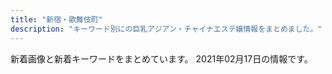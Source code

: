 ```yaml
---
title: "新宿・歌舞伎町"
description: "キーワード別にの巨乳アジアン・チャイナエステ嬢情報をまとめました。"
---
```


新着画像と新着キーワードをまとめています。
2021年02月17日の情報です。

<DmmAffiliateIns />
<KeywordTable
  shops={
    [
    {
        "station": "JR\u65b0\u5bbf\u99c5\u6771\u5357\u53e3",
        "url": "https://mens-esthe.xyz/",
        "img_links": [
            "https://mens-esthe.xyz/images/esthe4.jpg",
            "https://mens-esthe.xyz/room/room-l5.jpg",
            "https://mens-esthe.xyz/images/header3.png",
            "https://mens-esthe.xyz/icon/line.png",
            "https://mens-esthe.xyz/staff/moe-top.jpg",
            "https://inage-mensesthe.com/icon/facebook.png",
            "https://mens-esthe.xyz/staff/natsumi-top.jpg",
            "https://mens-esthe.xyz/staff/kana-l1.jpg",
            "https://inage-mensesthe.com/icon/twitter.png",
            "https://inage-mensesthe.com/icon/line.png",
            "https://mens-esthe.xyz/images/clear.png",
            "https://mens-esthe.xyz/staff/miki-s1.jpg",
            "https://mens-esthe.xyz/room/room-l4.jpg",
            "https://mens-esthe.xyz/images/main1.jpg",
            "https://mens-esthe.xyz/staff/natsumi-l1.jpg",
            "https://mens-esthe.xyz/staff/rina-top.jpg",
            "https://mens-esthe.xyz/staff/miki-top.jpg",
            "https://mens-esthe.xyz/icon/yelp.png",
            "https://mens-esthe.xyz/staff/moe-l1.jpg",
            "https://mens-esthe.xyz/staff/moe-s1.jpg",
            "https://inage-mensesthe.com/icon/yelp.png",
            "https://mens-esthe.xyz/footer/footer-line.png",
            "https://mens-esthe.xyz/images/esthe2.jpg",
            "https://mens-esthe.xyz/staff/natsumi-s1.jpg",
            "https://mens-esthe.xyz/staff/rina-s1.jpg",
            "https://mens-esthe.xyz/images/esthe1.jpg",
            "https://mens-esthe.xyz/staff/nami-top.jpg",
            "https://mens-esthe.xyz/footer/footer-tel.png",
            "https://mens-esthe.xyz/room/room-l7.jpg",
            "https://mens-esthe.xyz/room/room-l8.jpg",
            "https://mens-esthe.xyz/staff/rina-l1.jpg",
            "https://mens-esthe.xyz/icon/twitter.png",
            "https://mens-esthe.xyz/staff/nami-l1.jpg",
            "https://mens-esthe.xyz/icon/facebook.png",
            "https://mens-esthe.xyz/staff/nami-s1.jpg",
            "https://mens-esthe.xyz/staff/kana-s1.jpg",
            "https://mens-esthe.xyz/staff/kana-top.jpg",
            "https://mens-esthe.xyz/room/room-l1.jpg",
            "https://mens-esthe.xyz/staff/miki-l1.jpg",
            "https://inage-mensesthe.com/link/relaku_salon.jpg",
            "https://mens-esthe.xyz/images/esthe3.jpg",
            "https://mens-esthe.xyz/room/room-l3.jpg",
            "https://mens-esthe.xyz/room/room-l6.jpg",
            "https://mens-esthe.xyz/images/main-sp.jpg",
            "https://mens-esthe.xyz/images/qrcode.png",
            "https://mens-esthe.xyz/room/room-l2.jpg",
            "https://mens-esthe.xyz/footer/footer-staff.png"
        ],
        "name": "\u30b8\u30e5\u30ea\u30a2\u30f3",
        "keywords": {
            "D": 28,
            "88": 7,
            "85": 7,
            "86": 28
        }
    },
    {
        "station": "\u897f\u6b66\u65b0\u5bbf\u99c5\u5317\u53e3",
        "img_links": [
            "http://ciretva.xyz/picture/face_bj1.png",
            "http://ciretva.xyz/picture/s_staff.png",
            "http://ciretva.xyz/uploads/201021/1-201021155T02L.jpg",
            "http://ciretva.xyz/picture/room1.jpg",
            "http://ciretva.xyz/picture/room4.jpg",
            "http://ciretva.xyz/picture/face.jpg",
            "http://ciretva.xyz/uploads/201021/1-201021155T9631.jpg",
            "http://ciretva.xyz/picture/news.jpg",
            "http://ciretva.xyz/uploads/201021/1-201021155913C7.jpg",
            "http://ciretva.xyz/picture/pick.jpg",
            "http://ciretva.xyz/picture/room3.jpg",
            "http://ciretva.xyz/uploads/201021/1-201021155925315.jpg",
            "http://ciretva.xyz/picture/top.jpg",
            "http://ciretva.xyz/picture/room2.jpg",
            "http://ciretva.xyz/uploads/201021/1-201021155932238.jpg",
            "http://ciretva.xyz/uploads/201021/1-201021155Z4139.jpg"
        ],
        "name": "\u4f73\u7e01 \uff5e\u304b\u3048\u3093\uff5e",
        "keywords": {
            "D": 3,
            "86": 2
        },
        "url": "http://ciretva.xyz/"
    },
    {
        "url": "http://in-esthe.com/relair/",
        "keywords": {
            "C": 8
        },
        "img_links": [
            "http://in-esthe.com/relair/img/english-t4.png",
            "http://in-esthe.com/relair/img/english-t6.png",
            "http://in-esthe.com/relair/img/fla2.png",
            "http://in-esthe.com/relair/img/p-7.jpg",
            "http://in-esthe.com/relair/img/card-english.png",
            "http://in-esthe.com/relair/img/p-3.jpg",
            "http://in-esthe.com/relair/img/p-2.jpg",
            "http://in-esthe.com/relair/img/p-0.jpg",
            "http://in-esthe.com/relair/img/english-t1.png",
            "http://in-esthe.com/relair/img/tel.png",
            "http://in-esthe.com/relair/img/twitter.png",
            "http://in-esthe.com/relair/img/re.png",
            "http://in-esthe.com/relair/img/p-8.jpg",
            "http://in-esthe.com/relair/img/p-3-1.jpg",
            "http://in-esthe.com/relair/img/english-t2.png",
            "http://in-esthe.com/relair/img/botton.png",
            "http://in-esthe.com/relair/img/t-3.png",
            "http://in-esthe.com/relair/img/t-1.png",
            "http://in-esthe.com/relair/img/english-t5.png",
            "http://in-esthe.com/relair/img/fla1.png",
            "http://in-esthe.com/relair/img/fla.png",
            "http://in-esthe.com/relair/img/t-2.png",
            "http://in-esthe.com/relair/img/head.png",
            "http://in-esthe.com/relair/img/p-1.jpg",
            "http://in-esthe.com/relair/img/kanban4.jpg",
            "http://in-esthe.com/relair/img/s-1.jpg",
            "http://in-esthe.com/relair/img/p-1-1.jpg",
            "http://in-esthe.com/relair/img/english-t3.png",
            "http://in-esthe.com/relair/img/p-9.jpg",
            "http://in-esthe.com/relair/img/newstback.png"
        ],
        "name": "RELAIR \uff5e\u30ea\u30ec\u30a2\uff5e",
        "station": "\u65b0\u5bbf\u897f\u53e3\u99c5D5\u51fa\u53e3"
    },
    {
        "station": "JR\u65b0\u5bbf\u99c5\u6771\u53e3\u30fb\u6b4c\u821e\u4f0e\u753a",
        "url": "https://www.hagoromo.tokyo/",
        "name": "\u7fbd\u8863\uff5e\u306f\u3054\u308d\u3082\uff5e",
        "img_links": [
            "https://static.wixstatic.com/media/1f1430_c12fa837f18643e8a167f283f823ecd9~mv2.jpg",
            "https://static.wixstatic.com/media/1f1430_890ca68d29e04e7a8c96e4198a653ed3~mv2.jpg",
            "https://static.wixstatic.com/media/1f1430_d824a82ebc40424facf31978d80b293b~mv2.png",
            "https://static.wixstatic.com/media/1f1430_f16ba939f42f47d688a43ba736f9d100~mv2.jpg",
            "https://static.wixstatic.com/media/1f1430_8e7ae52f03b14e31be6ff7b1038f2896~mv2.jpg",
            "https://static.wixstatic.com/media/1f1430_704c1cfac22b4288a4aaa588c496ab40~mv2.jpg",
            "https://static.wixstatic.com/media/1f1430_184f66b9eb914c26b47be78d54152284~mv2.jpg",
            "https://static.wixstatic.com/media/1f1430_b6622178bf9c45a68912520b4b2de175~mv2.png",
            "https://static.wixstatic.com/media/1f1430_d26df1a13af049c9a7afeac5e58c5323~mv2.jpg",
            "https://static.wixstatic.com/media/1f1430_c572ee153c0c46e096e6301fe82e2f11~mv2.jpg",
            "https://static.wixstatic.com/media/1f1430_27c850c6656448c68b705e2a69f8d3e0~mv2.png",
            "https://static.wixstatic.com/media/1f1430_0ea86bd4429f44fa96f0a1277a1c2d6e~mv2.jpg",
            "https://static.wixstatic.com/media/1f1430_e11d2a49cf1a4130a10a3e09053a46fc~mv2.png",
            "https://static.wixstatic.com/media/1f1430_4ef445c14af547ffb085a4c73252e22c~mv2.jpg",
            "https://static.wixstatic.com/media/1f1430_2511e8409a39492bab1eeffd58a5eb1f~mv2.jpg",
            "https://static.wixstatic.com/media/1f1430_7ff5719c25b243d18c7fb6db890677f9~mv2.jpg",
            "https://static.wixstatic.com/media/1f1430_d0a7ae614e0b423886aa6d1beca9a87a~mv2.jpg",
            "https://static.wixstatic.com/media/1f1430_04f93cdec45f4c4e8d0fa69dc26b3e38~mv2.jpg",
            "https://static.wixstatic.com/media/1f1430_4b2c5243bdbe40858057386a16dce231~mv2.png",
            "https://static.wixstatic.com/media/1f1430_e5113a1a86b8410db0438745823a2d2c~mv2.png",
            "https://static.wixstatic.com/media/1f1430_f4c9cbbcc36c44f1a8be8eb3138b0b46~mv2.jpg",
            "https://static.wixstatic.com/media/1f1430_c48456140f404f1eb9a47dfd01d1d032~mv2.jpg",
            "https://static.wixstatic.com/media/1f1430_5b6db55133674387b978465361d1f5af~mv2.jpg"
        ],
        "keywords": {}
    },
    {
        "img_links": [
            "http://pure-resort.tyo.cm/photos/sites/79/2019/03/2019032513361044.jpg",
            "http://pure-resort.tyo.cm/images/line.png",
            "http://pure-resort.tyo.cm/photos/sites/79/2018/12/2018120620533769.jpg",
            "http://pure-resort.tyo.cm/photos/sites/79/2018/12/2018120620515823.jpg",
            "http://pure-resort.tyo.cm/photos/sites/79/2018/12/2018120620510142.jpg",
            "http://pure-resort.tyo.cm/images/mobile.png",
            "http://pure-resort.tyo.cm/images/line1.png",
            "http://pure-resort.tyo.cm/images/s_pick.png",
            "http://pure-resort.tyo.cm/images/s_news.png",
            "http://pure-resort.tyo.cm/images/s_twitter.png",
            "http://pure-resort.tyo.cm/photos/sites/79/2019/03/2019032513361063.jpg",
            "http://pure-resort.tyo.cm/photos/sites/79/2020/01/2020012408381891.jpg",
            "http://pure-resort.tyo.cm/photos/sites/79/2018/12/2018120620512437.jpg",
            "http://pure-resort.tyo.cm/photos/sites/79/2020/01/2020013001414859.jpg",
            "http://pure-resort.tyo.cm/photos/sites/79/2019/08/2019082910403098.jpg",
            "http://pure-resort.tyo.cm/images/news_bj3.png",
            "http://pure-resort.tyo.cm/images/pure.png",
            "http://pure-resort.tyo.cm/images/top.png",
            "http://pure-resort.tyo.cm/photos/sites/79/2019/02/2019021613425634.png",
            "http://pure-resort.tyo.cm/photos/sites/79/2019/10/2019100810264682.jpg",
            "http://pure-resort.tyo.cm/images/s_Access.png",
            "http://pure-resort.tyo.cm/images/s_face.png",
            "http://pure-resort.tyo.cm/images/s_Room.png",
            "http://pure-resort.tyo.cm/images/movie.jpg",
            "http://pure-resort.tyo.cm/images/s_Staff.png",
            "http://pure-resort.tyo.cm/images/news_bj1.png",
            "http://pure-resort.tyo.cm/images/info_bj1.png",
            "http://pure-resort.tyo.cm/images/s_info.png",
            "http://pure-resort.tyo.cm/photos/sites/79/2019/03/2019032513361053.jpg",
            "http://pure-resort.tyo.cm/photos/sites/79/2020/02/2020020804143839.jpg",
            "http://pure-resort.tyo.cm/photos/sites/79/2019/06/2019061515583771.jpg",
            "http://pure-resort.tyo.cm/photos/sites/79/2019/06/2019060310424416.jpg",
            "http://pure-resort.tyo.cm/photos/sites/79/2019/04/201904111031010.jpg",
            "http://pure-resort.tyo.cm/photos/sites/79/2019/05/2019052114301665.jpg",
            "http://pure-resort.tyo.cm/photos/sites/79/2019/03/201903251336102.jpg",
            "http://pure-resort.tyo.cm/photos/sites/79/2019/11/2019110401242820.jpg",
            "http://pure-resort.tyo.cm/images/info_bj3.png",
            "http://pure-resort.tyo.cm/photos/sites/79/2019/01/2019011014121443.jpg",
            "http://pure-resort.tyo.cm/images/s_movie.png",
            "http://pure-resort.tyo.cm/photos/sites/79/2019/02/2019021613471797.jpg",
            "http://pure-resort.tyo.cm/images/s_Recruit.png"
        ],
        "keywords": {
            "98": 2,
            "84": 1,
            "C": 1,
            "96": 1,
            "D": 10,
            "E": 2,
            "89": 2,
            "85": 3,
            "88": 3,
            "F": 1,
            "92": 1,
            "90": 2,
            "86": 5,
            "94": 1
        },
        "station": "JR\u65b0\u5bbf\u99c5\u6771\u53e3",
        "url": "http://pure-resort.tyo.cm/",
        "name": "\u30d4\u30e5\u30a2\u30ea\u30be\u30fc\u30c8II"
    },
    {
        "station": "\u897f\u6b66\u65b0\u5bbf\u99c5\u5317\u53e3",
        "keywords": {
            "90": 2,
            "87": 2,
            "C": 1,
            "D": 8,
            "86": 2,
            "89": 1,
            "E": 1,
            "F": 1,
            "88": 4
        },
        "img_links": [
            "http://clear-es.net/images/index_02.jpg",
            "http://clear-es.net/uploads/97eb17743f96fd7f0551aab0bedd5e6f.jpg",
            "http://clear-es.net/images/girls_03.jpg",
            "http://clear-es.net/images/gallery_11.jpg",
            "http://clear-es.net/yamituki-n/uploads/images/mmexport1576417470781.jpg",
            "http://clear-es.net/images/service_11.jpg",
            "http://clear-es.net/yamituki-n/uploads/images/rena01.jpg",
            "http://clear-es.net/yamituki-n/uploads/images/juri01s.jpg",
            "http://clear-es.net/uploads/a62d7f24a5b9a4fd5aeef678eb24ef4b.jpg",
            "http://clear-es.net/images/index_25.jpg",
            "http://clear-es.net/yamituki-n/uploads/images/yui01.jpg",
            "http://clear-es.net/images/index_23.jpg",
            "http://clear-es.net/images/index_01.jpg",
            "http://clear-es.net/uploads/10299154955d10c3b815a5638a35a934.jpg",
            "http://clear-es.net/uploads/7553669390f1cc93427a4f6ad33b4668.jpg",
            "http://clear-es.net/images/index_13.jpg",
            "http://clear-es.net/images/index_08.jpg",
            "http://clear-es.net/images/index_24.jpg",
            "http://clear-es.net/uploads/e1133a4ba0f8c81f9d272f5793bda380.jpg",
            "http://clear-es.net/uploads/09bdd5637edec4bfa3d47a7e9874640b.jpg",
            "http://clear-es.net/my_work/images/pic1.png",
            "http://clear-es.net/uploads/c1f6d0346f5cb109ac62c21a58c7deff.jpg",
            "http://clear-es.net/images/index_18.jpg",
            "http://clear-es.net/yamituki-n/uploads/images/mika03s.jpg",
            "http://clear-es.net/images/index_07.jpg",
            "http://clear-es.net/uploads/deba56537604611ac3b8da004b92d809.jpg",
            "http://clear-es.net/images/index_03.jpg",
            "http://clear-es.net/images/index_20.jpg",
            "http://clear-es.net/images/index_27.jpg",
            "http://clear-es.net/images/index_09.jpg",
            "http://clear-es.net/images/index_04.jpg",
            "http://clear-es.net/images/index_12.jpg",
            "http://clear-es.net/images/index_17.jpg",
            "http://clear-es.net/images/index_28.jpg",
            "http://clear-es.net/images/index_06.jpg",
            "http://clear-es.net/images/index_05.jpg",
            "http://clear-es.net/images/index_19.jpg",
            "http://clear-es.net/images/index_11.jpg",
            "http://clear-es.net/images/index_14.jpg",
            "http://clear-es.net/images/index_26.jpg",
            "http://clear-es.net/images/girls_11.jpg",
            "http://clear-es.net/images/index_10.jpg",
            "http://clear-es.net/images/index_15.jpg",
            "http://clear-es.net/uploads/22c8968348a9acc2dfc9ab0aecb09c27.jpg",
            "http://clear-es.net/uploads/2aa97908694153fb149943f0b8445352.jpg",
            "http://clear-es.net/images/index_21.jpg",
            "http://clear-es.net/yamituki-n/uploads/images/rena02.jpg",
            "http://clear-es.net/images/koko_1.jpg",
            "http://clear-es.net/images/girls_13.jpg",
            "http://clear-es.net/uploads/cec0ed392fe00d8e3ff867c0625809e6.jpg",
            "http://clear-es.net/images/index_28_01.jpg",
            "http://clear-es.net/uploads/f426bd85a8f6a9eac87e55b2d44c4bd5.jpg"
        ],
        "url": "http://clear-es.net/",
        "name": "CLEAR-\u30af\u30ea\u30a2-"
    },
    {
        "url": "https://shinjuku-mensesthe.com/",
        "name": "\u5915\u9727 \u3086\u3046\u304e\u308a",
        "img_links": [
            "https://shinjuku-mensesthe.com/staff/seira-l1.jpg",
            "https://shinjuku-mensesthe.com/massage/2020/08/16/riri-s1.jpg",
            "https://shinjuku-mensesthe.com/2020/01/23/miki-s1.jpg",
            "https://shinjuku-mensesthe.com/button/home.png",
            "https://shinjuku-mensesthe.com/menu/info.png",
            "https://shinjuku-mensesthe.com/images/flower.png",
            "https://shinjuku-mensesthe.com/room/room-l1.jpg",
            "https://shinjuku-mensesthe.com/staff/kana-s1.jpg",
            "https://shinjuku-mensesthe.com/images/top1.jpg",
            "https://shinjuku-mensesthe.com/images/main-sp.jpg",
            "https://shinjuku-mensesthe.com/icon/yelp.png",
            "https://shinjuku-mensesthe.com/menu/home.png",
            "https://shinjuku-mensesthe.com/images/camp.png",
            "https://shinjuku-mensesthe.com/images/footer-r.png",
            "https://shinjuku-mensesthe.com/images/qrcode.png",
            "https://shinjuku-mensesthe.com/images/footer-l.png",
            "https://shinjuku-mensesthe.com/massage/2020/07/31/ai-s2.jpg",
            "https://shinjuku-mensesthe.com/button/blog.png",
            "https://shinjuku-mensesthe.com/link/mens-esthe.png",
            "https://shinjuku-mensesthe.com/staff/seira-s1.jpg",
            "https://shinjuku-mensesthe.com/staff/arisa-l1.jpg",
            "https://shinjuku-mensesthe.com/massage/2020/09/14/hana-s1.jpg",
            "https://shinjuku-mensesthe.com/button/staff.png",
            "https://shinjuku-mensesthe.com/massage/2020/10/05/yuki-s1.jpg",
            "https://shinjuku-mensesthe.com/icon/twitter.png",
            "https://shinjuku-mensesthe.com/room/room-l2.jpg",
            "https://shinjuku-mensesthe.com/staff/arisa-s1.jpg",
            "https://shinjuku-mensesthe.com/images/top2.jpg",
            "https://shinjuku-mensesthe.com/images/clear.png",
            "https://shinjuku-mensesthe.com/massage/2020/10/21/risa-s1.jpg",
            "https://shinjuku-mensesthe.com/icon/line.png",
            "https://shinjuku-mensesthe.com/images/main-top.jpg",
            "https://shinjuku-mensesthe.com/massage/2020/07/31/covit19.jpg",
            "https://shinjuku-mensesthe.com/menu/blog.png",
            "https://shinjuku-mensesthe.com/images/header3.png",
            "https://shinjuku-mensesthe.com/massage/2021/02/02/%E5%90%8D%E7%A7%B0%E6%9C%AA%E8%A8%AD%E5%AE%9A-2.jpg",
            "https://shinjuku-mensesthe.com/staff/yume-l1.jpg",
            "https://shinjuku-mensesthe.com/staff/kana-l1.jpg",
            "https://shinjuku-mensesthe.com/2020/01/23/sakura-s1.jpg",
            "https://shinjuku-mensesthe.com/room/room-l3.jpg",
            "https://shinjuku-mensesthe.com/images/main-small.jpg",
            "https://shinjuku-mensesthe.com/staff/yume-s1.jpg",
            "https://shinjuku-mensesthe.com/staff/yumi-s1.jpg",
            "https://shinjuku-mensesthe.com/staff/shiori-s1.jpg",
            "https://scdn.line-apps.com/n/line_add_friends/btn/ja.png",
            "https://shinjuku-mensesthe.com/room/room-l4.jpg",
            "https://shinjuku-mensesthe.com/staff/yumi-l1.jpg",
            "https://shinjuku-mensesthe.com/2019/12/15/sayuri-s2.jpg",
            "https://shinjuku-mensesthe.com/menu/staff.png",
            "https://shinjuku-mensesthe.com/icon/facebook.png",
            "https://shinjuku-mensesthe.com/images/top3.jpg"
        ],
        "keywords": {
            "F": 1
        },
        "station": "JR\u65b0\u5bbf\u99c5\u6771\u53e3"
    },
    {
        "station": "\u897f\u6b66\u65b0\u5bbf\u99c5\u5317\u53e3",
        "url": "http://fairy.este88.com/",
        "img_links": [
            "http://fairy.este88.com/gals/sayuri1.jpg",
            "http://fairy.este88.com/img/kaori1.jpg",
            "http://fairy.este88.com/img/momo1.jpg",
            "http://fairy.este88.com/img/mika1.jpg",
            "http://fairy.este88.com/images/kaori1.jpg",
            "http://fairy.este88.com/images/r02.jpg",
            "http://fairy.este88.com/img/kixyoko1.jpg",
            "http://fairy.este88.com/images/r04.jpg",
            "http://fairy.este88.com/images/ph1.jpg",
            "http://fairy.este88.com/images/mika1.jpg",
            "http://fairy.este88.com/images/r01.jpg",
            "http://fairy.este88.com/images/koyuki1.jpg",
            "http://fairy.este88.com/images/momo1.jpg",
            "http://fairy.este88.com/gals/nnana1.jpg",
            "http://fairy.este88.com/images/kixyoko1.jpg",
            "http://fairy.este88.com/gals/koko1.jpg",
            "http://fairy.este88.com/img/koyuki1.jpg",
            "http://fairy.este88.com/gals/risa1.jpg"
        ],
        "keywords": {},
        "name": "fairy\u30d5\u30a7\u30a2\u30ea\u30fc"
    },
    {
        "img_links": [
            "http://hi-msg.com/koyuki/img/english-t1.png",
            "http://hi-msg.com/koyuki/img/botton.png",
            "http://hi-msg.com/koyuki/img/t-2.png",
            "http://hi-msg.com/koyuki/img/p-7.jpg",
            "http://hi-msg.com/koyuki/img/p-2.jpg",
            "http://hi-msg.com/koyuki/img/p-0.jpg",
            "http://hi-msg.com/koyuki/img/p-5.jpg",
            "http://hi-msg.com/koyuki/img/card-english.png",
            "http://hi-msg.com/koyuki/img/re.png",
            "http://hi-msg.com/koyuki/img/english-t5.png",
            "http://hi-msg.com/koyuki/img/p-4-1.jpg",
            "http://hi-msg.com/koyuki/img/english-t6.png",
            "http://hi-msg.com/koyuki/img/p-3.jpg",
            "http://hi-msg.com/koyuki/img/p-7-1.jpg",
            "http://hi-msg.com/koyuki/img/p-10.jpg",
            "http://hi-msg.com/koyuki/img/t-1.png",
            "http://hi-msg.com/koyuki/img/card.png",
            "http://hi-msg.com/koyuki/img/p-6-1.jpg",
            "http://hi-msg.com/koyuki/img/p-11.jpg",
            "http://hi-msg.com/koyuki/img/p-2-1.jpg",
            "http://hi-msg.com/koyuki/img/tel.png",
            "http://hi-msg.com/koyuki/img/p-4.jpg",
            "http://hi-msg.com/koyuki/img/kanban4.jpg",
            "http://hi-msg.com/koyuki/img/t-3.png",
            "http://hi-msg.com/koyuki/img/p-9.jpg",
            "http://hi-msg.com/koyuki/img/newstback.png",
            "http://hi-msg.com/koyuki/img/p-8.jpg",
            "http://hi-msg.com/koyuki/img/english-t3.png",
            "http://hi-msg.com/koyuki/img/p-3-1.jpg",
            "http://hi-msg.com/koyuki/img/p-8-1.jpg",
            "http://hi-msg.com/koyuki/img/tit.png",
            "http://hi-msg.com/koyuki/img/head.png",
            "http://hi-msg.com/koyuki/img/english-t2.png",
            "http://hi-msg.com/koyuki/img/p-6.jpg",
            "http://hi-msg.com/koyuki/img/english-t4.png",
            "http://hi-msg.com/koyuki/img/kanban4s.jpg",
            "http://hi-msg.com/koyuki/img/p-1.jpg"
        ],
        "name": "KOYUKI",
        "station": "JR\u65b0\u5bbf\u99c5\u6771\u53e3",
        "url": "http://hi-msg.com/koyuki/",
        "keywords": {
            "C": 8
        }
    },
    {
        "name": "\u30af\u30ea\u30b9\u30bf\u30eb",
        "url": "http://crystal-est.net/",
        "station": "JR\u65b0\u5bbf\u99c5\u6771\u53e3",
        "img_links": [
            "http://crystal-est.net/uploads/crystal/images/subvisual_staff.png",
            "http://crystal-est.net/uploads/crystal/2017/03/bnr_side_052.png",
            "http://crystal-est.net/uploads/crystal/2018/08/wechatimg49.jpeg",
            "http://crystal-est.net/uploads/crystal/2017/02/wifi.jpg",
            "http://crystal-est.net/uploads/crystal/2017/03/btn_top_03.png",
            "http://crystal-est.net/uploads/crystal/2017/04/bnr_side_01.png",
            "http://crystal-est.net/uploads/crystal/2017/03/r3.jpg",
            "http://ruby-es.com/uploads/rubyes/2017/02/img_info_02.png",
            "http://crystal-est.net/uploads/crystal/2017/03/btn_top_02.png",
            "http://crystal-est.net/uploads/crystal/images/xing.png",
            "http://crystal-est.net/uploads/crystal/images/icon_flower.png",
            "http://crystal-est.net/uploads/crystal/2017/03/treatment2.png",
            "http://crystal-est.net/uploads/crystal/2018/07/wechatimg30.jpeg",
            "http://crystal-est.net/uploads/crystal/images/p01.png",
            "http://crystal-est.net/uploads/crystal/2018/08/wechatimg51.jpeg",
            "http://crystal-est.net/uploads/crystal/2017/03/icon_flower.png",
            "http://crystal-est.net/uploads/crystal/2017/03/ruby6.png",
            "http://crystal-est.net/uploads/crystal/2017/03/subvisual_reserve.png",
            "http://crystal-est.net/uploads/crystal/2017/03/subvisual_qa.png",
            "http://crystal-est.net/uploads/crystal/2020/11/tel.jpg",
            "http://ruby-es.com/uploads/rubyes/2017/02/img_info_06.png",
            "http://crystal-est.net/uploads/crystal/2017/03/r1.jpg",
            "http://crystal-est.net/uploads/crystal/2017/03/subvisual_enquete1.png",
            "http://crystal-est.net/uploads/crystal/2017/03/subvisual_contact.png",
            "http://ruby-es.com/uploads/rubyes/2017/02/img_info_05.png",
            "http://crystal-est.net/uploads/crystal/2017/03/subvisual_info.png",
            "http://crystal-est.net/uploads/crystal/2017/03/bnr_side_credit1.png",
            "http://crystal-est.net/uploads/crystal/2017/04/line2.png",
            "http://crystal-est.net/uploads/crystal/2017/02/ameba.jpg",
            "http://crystal-est.net/uploads/crystal/2020/12/img_6902.jpg",
            "http://ruby-es.com/uploads/rubyes/2017/02/img_info_01.png",
            "http://ruby-es.com/uploads/rubyes/2017/02/img_info_04.png",
            "http://crystal-est.net/uploads/crystal/2017/07/yuyu2.jpeg",
            "http://crystal-est.net/uploads/crystal/2017/03/subvisual_link.png",
            "http://crystal-est.net/uploads/crystal/2017/03/bnr_side_042.png",
            "http://crystal-est.net/uploads/crystal/images/no-photo.jpg",
            "http://crystal-est.net/uploads/crystal/2020/12/img_6907.jpeg",
            "http://crystal-est.net/uploads/crystal/2017/03/r4.jpg",
            "http://crystal-est.net/uploads/crystal/2018/07/wechatimg31.jpeg",
            "http://crystal-est.net/uploads/crystal/2017/04/leftmovie.png",
            "http://crystal-est.net/uploads/crystal/2018/07/wechatimg125.jpeg",
            "http://crystal-est.net/uploads/crystal/2017/03/subvisual_magazine1.png",
            "http://crystal-est.net/uploads/crystal/2017/04/web.png",
            "http://crystal-est.net/uploads/crystal/2017/03/bnr_side_032.png",
            "http://crystal-est.net/uploads/crystal/2017/03/btn_top_01.png",
            "http://crystal-est.net/uploads/crystal/2017/03/r2.jpg",
            "http://ruby-es.com/uploads/rubyes/2017/02/img_info_03.png",
            "http://crystal-est.net/uploads/crystal/2020/12/img_6830.jpg",
            "http://crystal-est.net/uploads/crystal/2018/05/mayu1.jpeg",
            "http://crystal-est.net/uploads/crystal/2018/07/wechatimg94.jpeg",
            "http://crystal-est.net/uploads/crystal/2018/07/wechatimg26.jpeg"
        ],
        "keywords": {
            "C": 1
        }
    },
    {
        "name": "Fairy Girl",
        "station": "JR\u65b0\u5bbf\u99c5\u897f\u53e3",
        "keywords": {},
        "img_links": [
            "http://fairy-girl.work/images/10.jpg",
            "http://fairy-girl.work/images/news.jpg",
            "http://fairy-girl.work/img/kiki2.jpg",
            "http://fairy-girl.work/staff/hitomi.jpg",
            "http://fairy-girl.work/img/rika1.jpg",
            "http://fairy-girl.work/img/hitomi1.jpg",
            "http://fairy-girl.work/images/interior_t.jpg",
            "http://fairy-girl.work/images/ac2.jpg",
            "http://fairy-girl.work/images/9.jpg",
            "http://fairy-girl.work/images/sys1.jpg",
            "http://fairy-girl.work/images/8.jpg",
            "http://fairy-girl.work/staff/rina.jpg",
            "http://fairy-girl.work/images/tr.jpg",
            "http://fairy-girl.work/img/mari1.jpg",
            "http://fairy-girl.work/images/6.jpg",
            "http://fairy-girl.work/img/rina1.jpg",
            "http://fairy-girl.work/images/11.jpg",
            "http://fairy-girl.work/images/3.jpg",
            "http://fairy-girl.work/img/kiki1.jpg",
            "http://fairy-girl.work/images/7.jpg",
            "http://fairy-girl.work/images/bana0404_4.png",
            "http://fairy-girl.work/images/line.png",
            "http://fairy-girl.work/img/yuyu1.jpg",
            "http://fairy-girl.work/images/mobile.jpg",
            "http://fairy-girl.work/images/int2.jpg",
            "http://fairy-girl.work/images/sys2.jpg",
            "http://fairy-girl.work/img/yuki1.jpg",
            "http://fairy-girl.work/staff/rara.jpg",
            "http://fairy-girl.work/img/rara1.jpg",
            "http://fairy-girl.work/images/1.jpg",
            "http://fairy-girl.work/staff/mari.jpg",
            "http://fairy-girl.work/images/int1.jpg",
            "http://fairy-girl.work/img/misa1.jpg",
            "http://fairy-girl.work/staff/yuki.jpg",
            "http://fairy-girl.work/images/2.jpg",
            "http://fairy-girl.work/img/eri1.jpg",
            "http://fairy-girl.work/staff/eri.jpg",
            "http://fairy-girl.work/staff/yuyu.jpg",
            "http://fairy-girl.work/staff/kana.jpg",
            "http://fairy-girl.work/images/ac1.jpg",
            "http://fairy-girl.work/staff/misa.jpg",
            "http://fairy-girl.work/images/5.jpg",
            "http://fairy-girl.work/img/eri2.jpg",
            "http://fairy-girl.work/images/staff_t.jpg",
            "http://fairy-girl.work/img/kana1.jpg",
            "http://fairy-girl.work/staff/rika.jpg",
            "http://fairy-girl.work/staff/kiki.jpg",
            "http://fairy-girl.work/images/12.jpg"
        ],
        "url": "http://fairy-girl.work/"
    },
    {
        "url": "http://aroma-massage.red/",
        "keywords": {
            "D": 20,
            "E": 10
        },
        "station": "JR\u65b0\u5bbf\u99c5\u6771\u53e3",
        "name": "\u30c6\u30bb\u30e9-Tethera-",
        "img_links": [
            "http://aroma-massage.red/images/qr.jpg",
            "http://aroma-massage.red/images/cg2.jpg",
            "http://aroma-massage.red/images/sta2.jpg",
            "http://aroma-massage.red/images/kan.jpg",
            "http://aroma-massage.red/images/cg5.jpg",
            "http://aroma-massage.red/images/cg1.jpg",
            "http://aroma-massage.red/images/sta6.jpg",
            "http://aroma-massage.red/images/fbt.jpg",
            "http://aroma-massage.red/images/option.jpg",
            "http://aroma-massage.red/images/cg6.jpg",
            "http://aroma-massage.red/images/toph.png",
            "http://aroma-massage.red/images/nft.jpg",
            "http://aroma-massage.red/images/sysl.jpg",
            "http://aroma-massage.red/images/sta5.jpg",
            "http://aroma-massage.red/images/tm.png",
            "http://aroma-massage.red/images/sta3.jpg",
            "http://aroma-massage.red/images/acb.jpg",
            "http://aroma-massage.red/images/sta4.jpg",
            "http://aroma-massage.red/images/sta1.jpg",
            "http://aroma-massage.red/images/creditcard.jpg",
            "http://aroma-massage.red/images/fbb.jpg",
            "http://aroma-massage.red/images/int.jpg",
            "http://aroma-massage.red/images/stal.jpg",
            "http://aroma-massage.red/images/cg4.jpg",
            "http://aroma-massage.red/images/cg3.jpg",
            "http://aroma-massage.red/images/card.jpg"
        ]
    },
    {
        "name": "\u6c17\u697d",
        "keywords": {
            "87": 14,
            "85": 14,
            "E": 14,
            "D": 28,
            "86": 14
        },
        "url": "http://yurali.oks.bz/",
        "station": "JR\u65b0\u5bbf\u99c5\u897f\u53e3",
        "img_links": [
            "http://yurali.oks.bz/images/line.jpg",
            "http://yurali.oks.bz/images/acc1.jpg",
            "http://yurali.oks.bz/images/content.jpg",
            "http://yurali.oks.bz/images/room3.jpg",
            "http://yurali.oks.bz/images/s_new.png",
            "http://yurali.oks.bz/images/room4.jpg",
            "http://yurali.oks.bz/photos/sites/48/2020/09/2020090809340917.jpg",
            "http://yurali.oks.bz/images/acc4.jpg",
            "http://yurali.oks.bz/images/acc3.jpg",
            "http://yurali.oks.bz/photos/sites/48/2020/06/2020063002493351.jpg",
            "http://yurali.oks.bz/images/top.jpg",
            "http://yurali.oks.bz/images/kanban.jpg",
            "http://yurali.oks.bz/images/s3.jpg",
            "http://yurali.oks.bz/images/s4.jpg",
            "http://yurali.oks.bz/photos/sites/48/2020/09/2020090809341067.jpg",
            "http://yurali.oks.bz/images/right.jpg",
            "http://yurali.oks.bz/images/acc2.jpg",
            "http://yurali.oks.bz/images/s2.jpg",
            "http://yurali.oks.bz/photos/sites/48/2020/09/202009080934129.jpg",
            "http://yurali.oks.bz/images/room2.jpg",
            "http://yurali.oks.bz/images/mobile.jpg",
            "http://yurali.oks.bz/images/s1.jpg",
            "http://yurali.oks.bz/photos/sites/48/2020/09/2020090809341126.jpg",
            "http://yurali.oks.bz/photos/sites/48/2020/09/2020090809341490.jpg",
            "http://yurali.oks.bz/images/room1.jpg"
        ]
    },
    {
        "name": "sweet-\u30b9\u30a6\u30a3\u30fc\u30c8-",
        "img_links": [
            "http://sweety-est.tokyo/images/m4.jpg",
            "http://sweety-est.tokyo/images/m3.jpg",
            "http://sweety-est.tokyo/images/cg08.jpg",
            "http://sweety-est.tokyo/images/tit-sub4.jpg",
            "http://sweety-est.tokyo/images/a4.jpg",
            "http://sweety-est.tokyo/images/b-online.png",
            "http://sweety-est.tokyo/images/m1.jpg",
            "http://sweety-est.tokyo/images/cg07.jpg",
            "http://sweety-est.tokyo/images/r5.jpg",
            "http://sweety-est.tokyo/images/cg05.jpg",
            "http://sweety-est.tokyo/images/tit-sub3.jpg",
            "http://sweety-est.tokyo/images/cg06.jpg",
            "http://sweety-est.tokyo/images/kan1.jpg",
            "http://sweety-est.tokyo/images/cg011.jpg",
            "http://sweety-est.tokyo/images/a2.jpg",
            "http://sweety-est.tokyo/images/a8.jpg",
            "http://sweety-est.tokyo/images/kan.jpg",
            "http://sweety-est.tokyo/images/a3.jpg",
            "http://sweety-est.tokyo/images/slider-img001.jpg",
            "http://sweety-est.tokyo/images/cg03.jpg",
            "http://sweety-est.tokyo/link/menlog.jpg",
            "http://sweety-est.tokyo/images/a1.jpg",
            "http://sweety-est.tokyo/images/slider-img003.jpg",
            "http://sweety-est.tokyo/images/r4.jpg",
            "http://sweety-est.tokyo/images/m2.jpg",
            "http://sweety-est.tokyo/images/tit-sub5.jpg",
            "http://sweety-est.tokyo/images/r2.jpg",
            "http://sweety-est.tokyo/images/b-tel.png",
            "http://sweety-est.tokyo/images/tit-sub1.jpg",
            "http://sweety-est.tokyo/images/cg02.jpg",
            "http://sweety-est.tokyo/images/a6.jpg",
            "http://sweety-est.tokyo/images/a5.jpg",
            "http://sweety-est.tokyo/images/r1.jpg",
            "http://sweety-est.tokyo/images/cg01.jpg",
            "http://sweety-est.tokyo/images/sys.jpg",
            "http://sweety-est.tokyo/images/tit-sub2.jpg",
            "http://sweety-est.tokyo/images/qr.jpg",
            "http://sweety-est.tokyo/images/r6.jpg",
            "http://sweety-est.tokyo/images/tit-sub6.jpg",
            "http://sweety-est.tokyo/images/r3.jpg",
            "http://sweety-est.tokyo/images/slider-img002.jpg",
            "http://sweety-est.tokyo/images/a7.jpg"
        ],
        "station": "JR\u65b0\u5bbf\u99c5\u897f\u53e3",
        "url": "http://sweety-est.tokyo/",
        "keywords": {
            "E": 8,
            "D": 2,
            "87": 2,
            "86": 12
        }
    },
    {
        "station": "\u65b0\u5bbf\u4e09\u4e01\u76ee\u99c5E1\u51fa\u53e3",
        "url": "http://sakura-relax.net/",
        "keywords": {
            "87": 8,
            "85": 4,
            "E": 8,
            "86": 4,
            "C": 8
        },
        "name": "\u697d\u697d-\u30e9\u30af\u30e9\u30af-",
        "img_links": [
            "http://sakura-relax.net/images/kan.jpg",
            "http://sakura-relax.net/images/cg04.jpg",
            "http://sakura-relax.net/images/qrc.png",
            "http://sakura-relax.net/link/menlog.jpg",
            "http://sakura-relax.net/images/tel.png",
            "http://sakura-relax.net/images/top-img02.png",
            "http://sakura-relax.net/images/cg03.jpg",
            "http://sakura-relax.net/images/top-img01.png",
            "http://sakura-relax.net/images/cg06.jpg",
            "http://sakura-relax.net/images/cg07.jpg"
        ]
    },
    {
        "name": "\u7652\u3057\u306e\u5bbf",
        "station": "JR\u65b0\u5bbf\u99c5\u5357\u53e3",
        "img_links": [
            "http://aes-aroma.com/staff/ai/01.jpg",
            "http://aes-aroma.com/img/ttl_rec.png",
            "http://aes-aroma.com/img/ttl_staff.png",
            "http://aes-aroma.com/i/files/homeimg.jpg",
            "http://aes-aroma.com/staff/koko/01.jpg",
            "http://aes-aroma.com/staff/haru/01.jpg",
            "http://aes-aroma.com/img/ttl_tnew.png",
            "http://aes-aroma.com/staff/yoko/01.jpg",
            "http://aes-aroma.com/img/ttl_pickup.png",
            "http://aes-aroma.com/staff/miki/01.jpg",
            "http://aes-aroma.com/staff/nana/01.jpg",
            "http://aes-aroma.com/staff/mimi/01.jpg",
            "http://aes-aroma.com/img/ttl_mobile.png",
            "http://aes-aroma.com/pic/head.png",
            "http://aes-aroma.com/staff/yoko/02.jpg",
            "http://aes-aroma.com/staff/kaori/01.jpg"
        ],
        "url": "http://aes-aroma.com/",
        "keywords": {
            "C": 17
        }
    },
    {
        "name": "\u30aa\u30fc\u30ed\u30e9",
        "url": "https://aurora.iest.info/",
        "keywords": {
            "\u4e73": 40,
            "86": 413,
            "90": 59,
            "C": 472,
            "E": 197,
            "F": 79,
            "84": 236,
            "87": 118,
            "85": 295,
            "\u5de8\u4e73": 40
        },
        "station": "JR\u65b0\u5bbf\u99c5\u6771\u53e3\u30fb\u6b4c\u821e\u4f0e\u753a",
        "img_links": [
            "https://aurora.iest.info/photos/sites/13/2021/01/2021011317502475.jpeg",
            "https://aurora.iest.info/photos/sites/13/2020/12/2020122916203593.jpeg",
            "https://aurora.iest.info/photos/sites/13/2020/11/2020110420084826.jpeg",
            "https://aurora.iest.info/photos/sites/13/2021/01/2021011317231918.jpeg",
            "https://aurora.iest.info/images/room1.jpg",
            "https://aurora.iest.info/photos/sites/13/2020/10/2020101018384481.jpeg",
            "https://aurora.iest.info/images/head_tel.png",
            "https://aurora.iest.info/photos/sites/13/2020/11/2020112419210481.jpeg",
            "https://aurora.iest.info/photos/sites/13/2021/02/2021021713133871.jpeg",
            "https://aurora.iest.info/photos/sites/13/2020/12/2020122614542669.jpeg",
            "https://aurora.iest.info/images/room2.jpg",
            "https://aurora.iest.info/photos/sites/13/2020/11/2020111207401521.jpeg",
            "https://aurora.iest.info/photos/sites/13/2021/01/2021011713121341.jpeg",
            "https://aurora.iest.info/photos/sites/13/2021/02/2021021713133871-600x800.jpeg",
            "https://aurora.iest.info/images/info_sp.png",
            "https://aurora.iest.info/images/side_mobile.jpg",
            "https://aurora.iest.info/photos/sites/13/2020/09/2020090701592721.jpeg",
            "https://aurora.iest.info/photos/sites/13/2020/12/2020122614271778.jpeg",
            "https://aurora.iest.info/images/room4.jpg",
            "https://aurora.iest.info/photos/sites/13/2021/02/2021020517033067.jpeg",
            "https://aurora.iest.info/photos/sites/13/2021/02/2021021022594740.jpeg",
            "https://aurora.iest.info/photos/sites/13/2020/10/2020100900362277.jpeg",
            "https://aurora.iest.info/photos/sites/13/2021/02/2021021518114357.jpeg",
            "https://aurora.iest.info/photos/sites/13/2021/02/2021021015272947.jpeg",
            "https://aurora.iest.info/images/room3.jpg",
            "https://aurora.iest.info/photos/sites/13/2021/01/202101031920028.jpeg",
            "https://aurora.iest.info/photos/sites/13/2020/12/2020122614062046.jpeg"
        ]
    },
    {
        "keywords": {},
        "url": "https://gokujo.iest.info/",
        "name": "\u65b0\u5bbf\u6975\u4e0a\u30e1\u30f3\u30ba\u30a8\u30b9\u30c6",
        "station": "JR\u65b0\u5bbf\u99c5",
        "img_links": []
    }
]
}
/>
<DmmAffiliateScript />

